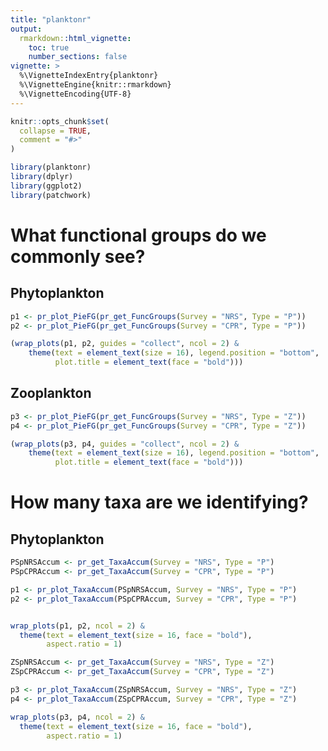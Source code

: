 ```yaml
---
title: "planktonr"
output: 
  rmarkdown::html_vignette:
    toc: true
    number_sections: false
vignette: >
  %\VignetteIndexEntry{planktonr}
  %\VignetteEngine{knitr::rmarkdown}
  %\VignetteEncoding{UTF-8}
---
```


```r
knitr::opts_chunk$set(
  collapse = TRUE,
  comment = "#>"
)
```

```r
library(planktonr)
library(dplyr)
library(ggplot2)
library(patchwork)
```


# What functional groups do we commonly see?

## Phytoplankton
```r
p1 <- pr_plot_PieFG(pr_get_FuncGroups(Survey = "NRS", Type = "P"))
p2 <- pr_plot_PieFG(pr_get_FuncGroups(Survey = "CPR", Type = "P"))

(wrap_plots(p1, p2, guides = "collect", ncol = 2) &
    theme(text = element_text(size = 16), legend.position = "bottom", 
          plot.title = element_text(face = "bold")))

```


## Zooplankton
```r
p3 <- pr_plot_PieFG(pr_get_FuncGroups(Survey = "NRS", Type = "Z"))
p4 <- pr_plot_PieFG(pr_get_FuncGroups(Survey = "CPR", Type = "Z"))

(wrap_plots(p3, p4, guides = "collect", ncol = 2) &
    theme(text = element_text(size = 16), legend.position = "bottom", 
          plot.title = element_text(face = "bold")))

```




# How many taxa are we identifying?

## Phytoplankton
```r
PSpNRSAccum <- pr_get_TaxaAccum(Survey = "NRS", Type = "P")
PSpCPRAccum <- pr_get_TaxaAccum(Survey = "CPR", Type = "P")

p1 <- pr_plot_TaxaAccum(PSpNRSAccum, Survey = "NRS", Type = "P") 
p2 <- pr_plot_TaxaAccum(PSpCPRAccum, Survey = "CPR", Type = "P")


wrap_plots(p1, p2, ncol = 2) &
  theme(text = element_text(size = 16, face = "bold"),
        aspect.ratio = 1)
```


```r
ZSpNRSAccum <- pr_get_TaxaAccum(Survey = "NRS", Type = "Z")
ZSpCPRAccum <- pr_get_TaxaAccum(Survey = "CPR", Type = "Z")

p3 <- pr_plot_TaxaAccum(ZSpNRSAccum, Survey = "NRS", Type = "Z")
p4 <- pr_plot_TaxaAccum(ZSpCPRAccum, Survey = "CPR", Type = "Z")

wrap_plots(p3, p4, ncol = 2) &
  theme(text = element_text(size = 16, face = "bold"),
        aspect.ratio = 1) 

```


